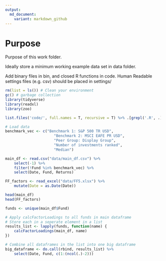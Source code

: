 ```yaml
---
output:
  md_document:
    variant: markdown_github
---
```


# Purpose

Purpose of this work folder.

Ideally store a minimum working example data set in data folder.

Add binary files in bin, and closed R functions in code. Human Readable settings files (e.g. csv) should be placed in settings/


```r

rm(list = ls()) # Clean your environment
gc() # garbage collection 
library(tidyverse)
library(readxl)
library(zoo)

list.files('code/', full.names = T, recursive = T) %>% .[grepl('.R', .)] %>% as.list() %>% walk(~source(.))
```


```r
# Load data
benchmark_vec <- c("Benchmark 1: S&P 500 TR USD",
                      "Benchmark 2: MSCI EAFE PR USD",
                      "Peer Group: Display Group",
                      "Number of investments ranked",
                      "Median")

main_df <- read.csv("data/main_df.csv") %>%
    select(-1) %>% 
    filter(!Fund %in% benchmark_vec) %>% 
    select(Date, Fund, Returns)

FF_factors <- read_excel("data/FF5.xlsx") %>%
    mutate(Date = as.Date(Date))

head(main_df)
head(FF_factors)
```


```r
funds <- unique(main_df$Fund)

# Apply calcFactorLoadings to all funds in main dataframe
# Store each in a seperate element in a list
results_list <- lapply(funds, function(name) {
    calcFactorLoadings(main_df, name)
})


```

```r
# Combine all dataframes in the list into one big dataframe
big_dataframe <- do.call(rbind, results_list) %>% 
    select(Date, Fund, c(1:(ncol(.)-2)))
```

